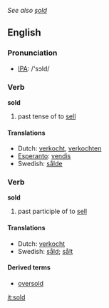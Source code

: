 ''See also [[şold]]''
==English==
===Pronunciation===
*[[w:IPA|IPA]]: /'sɔld/

===Verb===
'''sold'''
# past tense of to [[sell]]

====Translations====
*Dutch: [[verkocht]], [[verkochten]]
*[[Esperanto]]: [[vendis]]
*Swedish: [[sålde]]

===Verb===
'''sold'''
# past participle of to [[sell]]

====Translations====
*Dutch: [[verkocht]]
*Swedish: [[såld]]; [[sålt]]

====Derived terms====
* [[oversold]]

[[it:sold]]